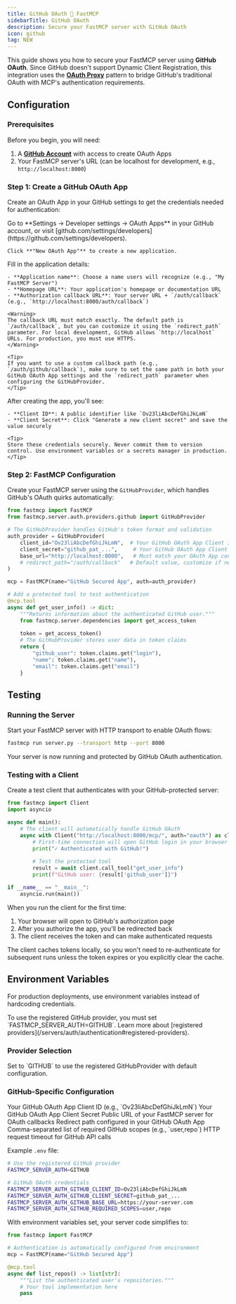 ```yaml
---
title: GitHub OAuth 🤝 FastMCP
sidebarTitle: GitHub OAuth
description: Secure your FastMCP server with GitHub OAuth
icon: github
tag: NEW
---
```



<VersionBadge version="2.12.0" />

This guide shows you how to secure your FastMCP server using **GitHub OAuth**. Since GitHub doesn't support Dynamic Client Registration, this integration uses the [**OAuth Proxy**](/servers/auth/oauth-proxy) pattern to bridge GitHub's traditional OAuth with MCP's authentication requirements.

## Configuration

### Prerequisites

Before you begin, you will need:
1. A **[GitHub Account](https://github.com/)** with access to create OAuth Apps
2. Your FastMCP server's URL (can be localhost for development, e.g., `http://localhost:8000`)

### Step 1: Create a GitHub OAuth App

Create an OAuth App in your GitHub settings to get the credentials needed for authentication:

<Steps>
<Step title="Navigate to OAuth Apps">
    Go to **Settings → Developer settings → OAuth Apps** in your GitHub account, or visit [github.com/settings/developers](https://github.com/settings/developers).
    
    Click **"New OAuth App"** to create a new application.
</Step>

<Step title="Configure Your OAuth App">
    Fill in the application details:
    
    - **Application name**: Choose a name users will recognize (e.g., "My FastMCP Server")
    - **Homepage URL**: Your application's homepage or documentation URL
    - **Authorization callback URL**: Your server URL + `/auth/callback` (e.g., `http://localhost:8000/auth/callback`)
    
    <Warning>
    The callback URL must match exactly. The default path is `/auth/callback`, but you can customize it using the `redirect_path` parameter. For local development, GitHub allows `http://localhost` URLs. For production, you must use HTTPS.
    </Warning>
    
    <Tip>
    If you want to use a custom callback path (e.g., `/auth/github/callback`), make sure to set the same path in both your GitHub OAuth App settings and the `redirect_path` parameter when configuring the GitHubProvider.
    </Tip>
</Step>

<Step title="Save Your Credentials">
    After creating the app, you'll see:
    
    - **Client ID**: A public identifier like `Ov23liAbcDefGhiJkLmN`
    - **Client Secret**: Click "Generate a new client secret" and save the value securely
    
    <Tip>
    Store these credentials securely. Never commit them to version control. Use environment variables or a secrets manager in production.
    </Tip>
</Step>
</Steps>

### Step 2: FastMCP Configuration

Create your FastMCP server using the `GitHubProvider`, which handles GitHub's OAuth quirks automatically:

```python server.py
from fastmcp import FastMCP
from fastmcp.server.auth.providers.github import GitHubProvider

# The GitHubProvider handles GitHub's token format and validation
auth_provider = GitHubProvider(
    client_id="Ov23liAbcDefGhiJkLmN",  # Your GitHub OAuth App Client ID
    client_secret="github_pat_...",     # Your GitHub OAuth App Client Secret
    base_url="http://localhost:8000",   # Must match your OAuth App configuration
    # redirect_path="/auth/callback"   # Default value, customize if needed
)

mcp = FastMCP(name="GitHub Secured App", auth=auth_provider)

# Add a protected tool to test authentication
@mcp.tool
async def get_user_info() -> dict:
    """Returns information about the authenticated GitHub user."""
    from fastmcp.server.dependencies import get_access_token
    
    token = get_access_token()
    # The GitHubProvider stores user data in token claims
    return {
        "github_user": token.claims.get("login"),
        "name": token.claims.get("name"),
        "email": token.claims.get("email")
    }
```

## Testing

### Running the Server

Start your FastMCP server with HTTP transport to enable OAuth flows:

```bash
fastmcp run server.py --transport http --port 8000
```

Your server is now running and protected by GitHub OAuth authentication.

### Testing with a Client

Create a test client that authenticates with your GitHub-protected server:

```python test_client.py
from fastmcp import Client
import asyncio

async def main():
    # The client will automatically handle GitHub OAuth
    async with Client("http://localhost:8000/mcp/", auth="oauth") as client:
        # First-time connection will open GitHub login in your browser
        print("✓ Authenticated with GitHub!")
        
        # Test the protected tool
        result = await client.call_tool("get_user_info")
        print(f"GitHub user: {result['github_user']}")

if __name__ == "__main__":
    asyncio.run(main())
```

When you run the client for the first time:
1. Your browser will open to GitHub's authorization page
2. After you authorize the app, you'll be redirected back
3. The client receives the token and can make authenticated requests

<Info>
The client caches tokens locally, so you won't need to re-authenticate for subsequent runs unless the token expires or you explicitly clear the cache.
</Info>

## Environment Variables

For production deployments, use environment variables instead of hardcoding credentials. 

<Info>
To use the registered GitHub provider, you must set `FASTMCP_SERVER_AUTH=GITHUB`. Learn more about [registered providers](/servers/auth/authentication#registered-providers).
</Info>

### Provider Selection

<ParamField path="FASTMCP_SERVER_AUTH" default="Not set" required>
Set to `GITHUB` to use the registered GitHubProvider with default configuration.
</ParamField>

### GitHub-Specific Configuration

<Card>
<ParamField path="FASTMCP_SERVER_AUTH_GITHUB_CLIENT_ID" required>
Your GitHub OAuth App Client ID (e.g., `Ov23liAbcDefGhiJkLmN`)
</ParamField>

<ParamField path="FASTMCP_SERVER_AUTH_GITHUB_CLIENT_SECRET" required>
Your GitHub OAuth App Client Secret
</ParamField>

<ParamField path="FASTMCP_SERVER_AUTH_GITHUB_BASE_URL" default="http://localhost:8000">
Public URL of your FastMCP server for OAuth callbacks
</ParamField>

<ParamField path="FASTMCP_SERVER_AUTH_GITHUB_REDIRECT_PATH" default="/auth/callback">
Redirect path configured in your GitHub OAuth App
</ParamField>

<ParamField path="FASTMCP_SERVER_AUTH_GITHUB_REQUIRED_SCOPES" default='["user"]'>
Comma-separated list of required GitHub scopes (e.g., `user,repo`)
</ParamField>

<ParamField path="FASTMCP_SERVER_AUTH_GITHUB_TIMEOUT_SECONDS" default="10">
HTTP request timeout for GitHub API calls
</ParamField>
</Card>

Example `.env` file:
```bash
# Use the registered GitHub provider
FASTMCP_SERVER_AUTH=GITHUB

# GitHub OAuth credentials
FASTMCP_SERVER_AUTH_GITHUB_CLIENT_ID=Ov23liAbcDefGhiJkLmN
FASTMCP_SERVER_AUTH_GITHUB_CLIENT_SECRET=github_pat_...
FASTMCP_SERVER_AUTH_GITHUB_BASE_URL=https://your-server.com
FASTMCP_SERVER_AUTH_GITHUB_REQUIRED_SCOPES=user,repo
```

With environment variables set, your server code simplifies to:

```python server.py
from fastmcp import FastMCP

# Authentication is automatically configured from environment
mcp = FastMCP(name="GitHub Secured App")

@mcp.tool
async def list_repos() -> list[str]:
    """List the authenticated user's repositories."""
    # Your tool implementation here
    pass
```
